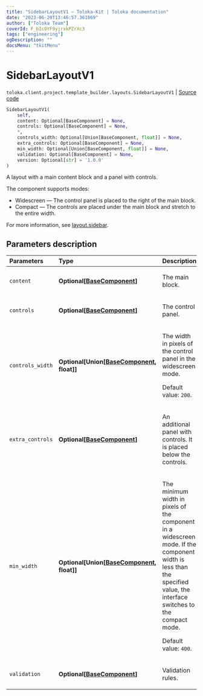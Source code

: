 ```yaml
---
title: "SidebarLayoutV1 — Toloka-Kit | Toloka documentation"
date: "2023-06-20T13:46:57.361869"
author: ["Toloka Team"]
coverId: F_bIcOYF9yjrxkPZrXc3
tags: ["engineering"]
ogDescription: ""
docsMenu: "tkitMenu"
---
```


# SidebarLayoutV1

`toloka.client.project.template_builder.layouts.SidebarLayoutV1` | [Source code](https://github.com/Toloka/toloka-kit/blob/v1.2.0/src/client/project/template_builder/layouts.py#L145)

```python
SidebarLayoutV1(
    self,
    content: Optional[BaseComponent] = None,
    controls: Optional[BaseComponent] = None,
    *,
    controls_width: Optional[Union[BaseComponent, float]] = None,
    extra_controls: Optional[BaseComponent] = None,
    min_width: Optional[Union[BaseComponent, float]] = None,
    validation: Optional[BaseComponent] = None,
    version: Optional[str] = '1.0.0'
)
```

A layout with a main content block and a panel with controls.

The component supports modes:

* Widescreen — The control panel is placed to the right of the main block.
* Compact — The controls are placed under the main block and stretch to the entire width.

For more information, see [layout.sidebar](/docs/template-builder/reference/layout.sidebar).

## Parameters description

| Parameters | Type | Description |
| :----------| :----| :-----------|
`content`|**Optional\[[BaseComponent](/docs/toloka-kit/reference/toloka.client.project.template_builder.base.BaseComponent)\]**|<p>The main block.</p>
`controls`|**Optional\[[BaseComponent](/docs/toloka-kit/reference/toloka.client.project.template_builder.base.BaseComponent)\]**|<p>The control panel.</p>
`controls_width`|**Optional\[Union\[[BaseComponent](/docs/toloka-kit/reference/toloka.client.project.template_builder.base.BaseComponent), float\]\]**|<p>The width in pixels of the control panel in the widescreen mode. </p><p>Default value: `200`.</p>
`extra_controls`|**Optional\[[BaseComponent](/docs/toloka-kit/reference/toloka.client.project.template_builder.base.BaseComponent)\]**|<p>An additional panel with controls. It is placed below the controls.</p>
`min_width`|**Optional\[Union\[[BaseComponent](/docs/toloka-kit/reference/toloka.client.project.template_builder.base.BaseComponent), float\]\]**|<p>The minimum width in pixels of the component in a widescreen mode. If the component width is less than the specified value, the interface switches to the compact mode. </p><p>Default value: `400`.</p>
`validation`|**Optional\[[BaseComponent](/docs/toloka-kit/reference/toloka.client.project.template_builder.base.BaseComponent)\]**|<p>Validation rules.</p>